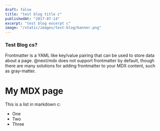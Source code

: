 ```yaml
---
draft: false
title: "test blog title c"
publishedAt: "2017-07-14"
excerpt: "test blog excerpt c"
image: "/static/images/test-blog/banner.png"
---
```


### Test Blog cs?

Frontmatter is a YAML like key/value pairing that can be used to store data about a page. @next/mdx does not support frontmatter by default, though there are many solutions for adding frontmatter to your MDX content, such as gray-matter.

# My MDX page

This is a list in markdown c:

- One
- Two
- Three

